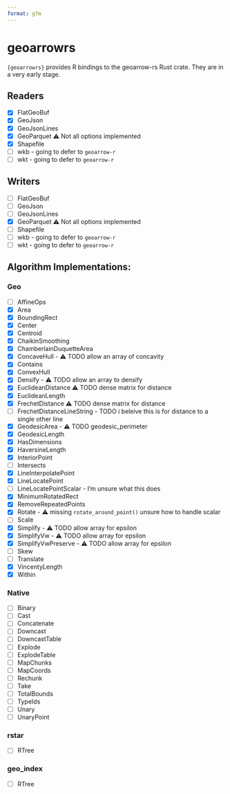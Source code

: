 ```yaml
---
format: gfm
---
```


# geoarrowrs

`{geoarrowrs}` provides R bindings to the geoarrow-rs Rust crate. They are in a very early stage. 


## Readers

- [x] FlatGeoBuf
- [x] GeoJson
- [x] GeoJsonLines
- [x] GeoParquet ⚠️ Not all options implemented
- [x] Shapefile
- [ ] wkb - going to defer to `geoarrow-r`
- [ ] wkt - going to defer to `geoarrow-r`

## Writers 

- [ ] FlatGeoBuf
- [ ] GeoJson
- [ ] GeoJsonLines
- [x] GeoParquet ⚠️ Not all options implemented
- [ ] Shapefile
- [ ] wkb - going to defer to `geoarrow-r`
- [ ] wkt - going to defer to `geoarrow-r`

## Algorithm Implementations: 

### Geo

- [ ] AffineOps
- [x] Area
- [x] BoundingRect
- [x] Center
- [x] Centroid
- [x] ChaikinSmoothing
- [x] ChamberlainDuquetteArea
- [x] ConcaveHull - ⚠️ TODO allow an array of concavity 
- [x] Contains
- [x] ConvexHull
- [x] Densify - ⚠️ TODO allow an array to densify
- [x] EuclideanDistance ⚠️ TODO dense matrix for distance
- [x] EuclideanLength
- [x] FrechetDistance ⚠️ TODO dense matrix for distance
- [ ] FrechetDistanceLineString - TODO i beleive this is for distance to a single other line
- [x] GeodesicArea - ⚠️ TODO geodesic_perimeter
- [x] GeodesicLength
- [x] HasDimensions
- [x] HaversineLength
- [x] InteriorPoint
- [ ] Intersects
- [x] LineInterpolatePoint
- [x] LineLocatePoint
- [ ] LineLocatePointScalar - I'm unsure what this does
- [x] MinimumRotatedRect
- [x] RemoveRepeatedPoints
- [x] Rotate - ⚠️ missing `rotate_around_point()` unsure how to handle scalar
- [ ] Scale
- [x] Simplify - ⚠️ TODO allow array for epsilon
- [x] SimplifyVw - ⚠️ TODO allow array for epsilon
- [x] SimplifyVwPreserve - ⚠️ TODO allow array for epsilon
- [ ] Skew
- [ ] Translate
- [x] VincentyLength
- [x] Within

### Native 

- [ ] Binary
- [ ] Cast
- [ ] Concatenate
- [ ] Downcast
- [ ] DowncastTable
- [ ] Explode
- [ ] ExplodeTable
- [ ] MapChunks
- [ ] MapCoords
- [ ] Rechunk
- [ ] Take
- [ ] TotalBounds
- [ ] TypeIds
- [ ] Unary
- [ ] UnaryPoint

### rstar

- [ ] RTree

### geo_index

- [ ] RTree